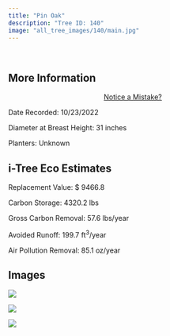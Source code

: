 ```yaml
---
title: "Pin Oak"
description: "Tree ID: 140"
image: "all_tree_images/140/main.jpg"
---
```


<br>

## **More Information**
::: column-margin
<center><a class="button" href="https://forms.gle/W6f5nwYxrM33hF4f7">Notice a Mistake?</a></center>
:::


Date Recorded:  10/23/2022

Diameter at Breast Height:  31  inches

Planters:  Unknown

## **i-Tree Eco Estimates**


 Replacement Value: $ 9466.8

 Carbon Storage:  4320.2  lbs

 Gross Carbon Removal:  57.6  lbs/year

 Avoided Runoff:  199.7  ft<sup>3</sup>/year

 Air Pollution Removal:  85.1  oz/year

## **Images**


 ![](all_tree_images/140/IMG_6886.jpg)

 ![](all_tree_images/140/IMG_6888.jpg)

 ![](all_tree_images/140/main.jpg)
